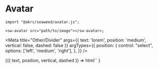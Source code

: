 
# Avatar

```tsx
import "@akrc/seaweed/avatar.js";

<sw-avatar src="path/to/image"></sw-avatar>;
```

<Meta
    title="Other/Divider"
    args={{
        text: 'lorem',
        position: 'medium',
        vertical: false,
        dashed: false
    }}
    argTypes={{
        position: {
            control: "select",
            options: ['left', 'medium', 'right'],
        },
    }}
/>

<Canvas>
    <Story name="Page">
        {({ text, position, vertical, dashed }) =>
            html`<sw-divider text=${text} position=${position} ?vertical=${vertical} ?dashed=${dashed}></sw-divider>`
        }
    </Story>
</Canvas>
